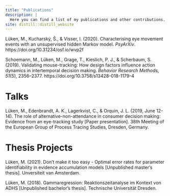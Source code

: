 ---
title: "Publications"
description: |
  Here you can find a list of my publications and other contributions.
site: distill::distill_website
---

Lüken, M., Kucharský, Š., & Visser, I. (2020). Characterising eye movement events with an unsupervised hidden Markov model. *PsyArXiv*. https://doi.org/10.31234/osf.io/wvp2f

Schoemann, M., Lüken, M., Grage, T., Kieslich, P. J., & Scherbaum, S. (2019). Validating mouse-tracking: How design factors influence action dynamics in intertemporal decision making. *Behavior Research Methods, 51*(5), 2356–2377. https://doi.org/10.3758/s13428-018-1179-4

# Talks

Lüken, M., Edenbrandt, A. K., Lagerkvist, C., & Orquin, J. L. (2019, June 12-14). The role of alternative-non-attendance in consumer decision making: Evidence from an eye-tracking study [Paper presentation]. 38th Meeting of the European Group of Process Tracing Studies, Dresden, Germany.

# Thesis Projects

Lüken, M. (2021). Don't make it too easy - Optimal error rates for parameter identifiability in evidence accumulation models [Unpublished master's thesis]. Unversiteit van Amsterdam.

Lüken, M. (2018). Gammaregression: Reaktionszeitanalyse im Kontext von ADHS [Unpublished bachelor's thesis]. Technische Universität Dresden.
